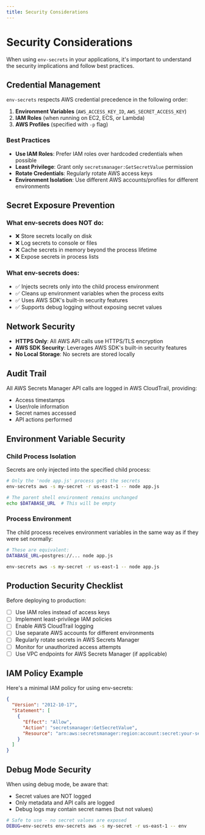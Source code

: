 ```yaml
---
title: Security Considerations
---
```


# Security Considerations

When using `env-secrets` in your applications, it's important to understand the security implications and follow best practices.

## Credential Management

`env-secrets` respects AWS credential precedence in the following order:

1. **Environment Variables** (`AWS_ACCESS_KEY_ID`, `AWS_SECRET_ACCESS_KEY`)
2. **IAM Roles** (when running on EC2, ECS, or Lambda)
3. **AWS Profiles** (specified with `-p` flag)

### Best Practices

- **Use IAM Roles**: Prefer IAM roles over hardcoded credentials when possible
- **Least Privilege**: Grant only `secretsmanager:GetSecretValue` permission
- **Rotate Credentials**: Regularly rotate AWS access keys
- **Environment Isolation**: Use different AWS accounts/profiles for different environments

## Secret Exposure Prevention

### What env-secrets does NOT do:

- ❌ Store secrets locally on disk
- ❌ Log secrets to console or files
- ❌ Cache secrets in memory beyond the process lifetime
- ❌ Expose secrets in process lists

### What env-secrets does:

- ✅ Injects secrets only into the child process environment
- ✅ Cleans up environment variables when the process exits
- ✅ Uses AWS SDK's built-in security features
- ✅ Supports debug logging without exposing secret values

## Network Security

- **HTTPS Only**: All AWS API calls use HTTPS/TLS encryption
- **AWS SDK Security**: Leverages AWS SDK's built-in security features
- **No Local Storage**: No secrets are stored locally

## Audit Trail

All AWS Secrets Manager API calls are logged in AWS CloudTrail, providing:

- Access timestamps
- User/role information
- Secret names accessed
- API actions performed

## Environment Variable Security

### Child Process Isolation

Secrets are only injected into the specified child process:

```bash
# Only the 'node app.js' process gets the secrets
env-secrets aws -s my-secret -r us-east-1 -- node app.js

# The parent shell environment remains unchanged
echo $DATABASE_URL  # This will be empty
```

### Process Environment

The child process receives environment variables in the same way as if they were set normally:

```bash
# These are equivalent:
DATABASE_URL=postgres://... node app.js

env-secrets aws -s my-secret -r us-east-1 -- node app.js
```

## Production Security Checklist

Before deploying to production:

- [ ] Use IAM roles instead of access keys
- [ ] Implement least-privilege IAM policies
- [ ] Enable AWS CloudTrail logging
- [ ] Use separate AWS accounts for different environments
- [ ] Regularly rotate secrets in AWS Secrets Manager
- [ ] Monitor for unauthorized access attempts
- [ ] Use VPC endpoints for AWS Secrets Manager (if applicable)

## IAM Policy Example

Here's a minimal IAM policy for using env-secrets:

```json
{
  "Version": "2012-10-17",
  "Statement": [
    {
      "Effect": "Allow",
      "Action": "secretsmanager:GetSecretValue",
      "Resource": "arn:aws:secretsmanager:region:account:secret:your-secret-name*"
    }
  ]
}
```

## Debug Mode Security

When using debug mode, be aware that:

- Secret values are NOT logged
- Only metadata and API calls are logged
- Debug logs may contain secret names (but not values)

```bash
# Safe to use - no secret values are exposed
DEBUG=env-secrets env-secrets aws -s my-secret -r us-east-1 -- env
```
